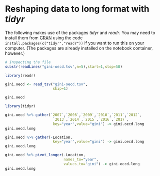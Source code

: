 # Reshaping data to long format with *tidyr*


The following makes use of the packages *tidyr* and *readr*. You may need to
install them from [CRAN](https://cran.r-project.org) using the code
`install.packages(c("tidyr","readr"))` if you want to run this on your computer. (The packages are already installed
on the notebook container, however.)

```r
# Inspecting the file
substr(readLines("gini-oecd.tsv",n=5),start=1,stop=50)
```

```r
library(readr)
```

```r
gini.oecd <- read_tsv("gini-oecd.tsv",
                      skip=1)
```

```r
gini.oecd
```

```r
library(tidyr)
```

```r
gini.oecd %>% gather(`2007`,`2008`,`2009`,`2010`,`2011`,`2012`,
                      `2013`,`2014`,`2015`,`2016`,`2017`,
                      key="year",value="gini") -> gini.oecd.long
gini.oecd.long
```

```r
gini.oecd %>% gather(-Location,
                      key="year",value="gini") -> gini.oecd.long
gini.oecd.long
```

```r
gini.oecd %>% pivot_longer(-Location,
                           names_to="year",
                           values_to="gini") -> gini.oecd.long
gini.oecd.long
```
